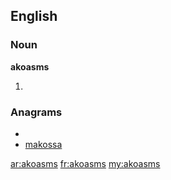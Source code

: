 ==English==

===Noun===
'''akoasms'''

# {{plural of|[[akoasm]]}}

===Anagrams===
* {{alphagram|aakmoss}}
* [[makossa#English|makossa]]

[[ar:akoasms]]
[[fr:akoasms]]
[[my:akoasms]]